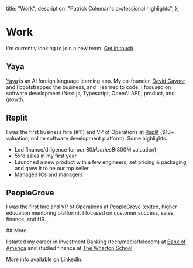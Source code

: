   title: "Work",
  description: "Patrick Coleman's professional highlights",
};

# Work

<a id="professional-highlights" />
<a id="professional-educational-highlights" />

I'm currently looking to join a new team. [Get in touch](mailto:patrick@pscoleman.me).

## Yaya

[Yaya](https://yaya.press/) is an AI foreign language learning app. My co-founder, [David Gaynor](https://www.linkedin.com/in/runnedrun/), and I bootstrapped the business, and I learned to code. I focused on software development (Next.js, Typescript, OpenAI API), product, and growth.

## Replit

I was the first business hire (#11) and VP of Operations at [Replit](https://replit.com/) ($1B+ valuation, online software development platform). Some highlights:

- Led finance/diligence for our $80M series B ($800M valuation)
- 5x'd sales in my first year
- Launched a new product with a few engineers, set pricing & packaging, and grew it to be our top seller
- Managed ICs and managers

## PeopleGrove

I was the first hire and VP of Operations at [PeopleGrove](https://www.peoplegrove.com/) (exited, higher education mentoring platform). I focused on customer success, sales, finance, and HR.

<a id="educational-highlights" />
## More

I started my career in Investment Banking (tech/media/telecom) at [Bank of America](https://business.bofa.com/en-us/content/global-corporate-investment-banking.html) and studied finance at [The Wharton School](https://www.wharton.upenn.edu/).

More info available on [LinkedIn](https://linkedin.com/in/patrickscoleman).
